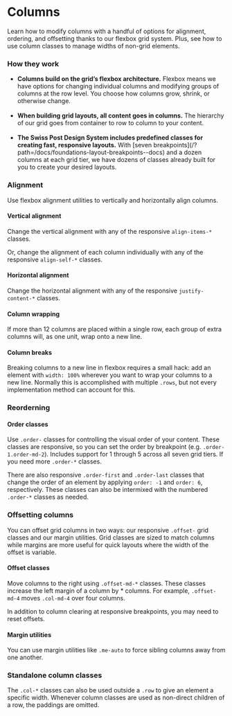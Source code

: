 
<Meta of={ColumnStories} />

# Columns

Learn how to modify columns with a handful of options for alignment, ordering, and offsetting thanks to our flexbox grid system. Plus, see how to use column classes to manage widths of non-grid elements.

### How they work

<ul>
<li><b>Columns build on the grid’s flexbox architecture.</b> Flexbox means we have options for changing individual columns and modifying groups of columns at the row level. You choose how columns grow, shrink, or otherwise change.</li>
<br/>
<li><b>When building grid layouts, all content goes in columns.</b> The hierarchy of our grid goes from container to row to column to your content.</li>
<br/>
<li><b>The Swiss Post Design System includes predefined classes for creating fast, responsive layouts.</b> With [seven breakpoints](/?path=/docs/foundations-layout-breakpoints--docs) and a dozen columns at each grid tier, we have dozens of classes already built for you to create your desired layouts.</li>
</ul>

### Alignment
Use flexbox alignment utilities to vertically and horizontally align columns.

#### Vertical alignment

Change the vertical alignment with any of the responsive <code>align-items-*</code> classes.

Or, change the alignment of each column individually with any of the responsive <code>align-self-*</code> classes.

<Canvas sourceState="shown" of={ColumnStories.VerticalExample} />
<div className="hide-col-default">
  <Controls of={ColumnStories.VerticalExample} />
</div>

#### Horizontal alignment

Change the horizontal alignment with any of the responsive <code>justify-content-*</code> classes.

<Canvas of={ColumnStories.HorizontalExample} />
<div className="hide-col-default">
  <Controls of={ColumnStories.HorizontalExample} />
</div>

#### Column wrapping

If more than 12 columns are placed within a single row, each group of extra columns will, as one unit, wrap onto a new line.

<Canvas of={ColumnStories.ColumnWrapping} />

#### Column breaks

Breaking columns to a new line in flexbox requires a small hack: add an element with <code>width: 100%</code> wherever you want to wrap your columns to a new line. Normally this is accomplished with multiple <code>.rows</code>, but not every implementation method can account for this.

<Canvas of={ColumnStories.ColumnBreakExample} />

### Reorderning

#### Order classes

Use <code>.order-</code> classes for controlling the visual order of your content. These classes are responsive, so you can set the order by breakpoint (e.g. <code>.order-1</code><code>.order-md-2</code>). Includes support for 1 through 5 across all seven grid tiers. If you need more <code>.order-*</code> classes.

<Canvas of={ColumnStories.OrderExample} />

There are also responsive <code>.order-first</code> and <code>.order-last</code> classes that change the order of an element by applying <code>order: -1</code> and <code>order: 6</code>, respectively. These classes can also be intermixed with the numbered <code>.order-*</code> classes as needed.

<Canvas of={ColumnStories.OrderMaxExample} />

### Offsetting columns

You can offset grid columns in two ways: our responsive <code>.offset-</code> grid classes and our margin utilities. Grid classes are sized to match columns while margins are more useful for quick layouts where the width of the offset is variable.

#### Offset classes

Move columns to the right using <code>.offset-md-*</code> classes. These classes increase the left margin of a column by * columns. For example, <code>.offset-md-4</code> moves <code>.col-md-4</code> over four columns.

<Canvas of={ColumnStories.OffsetExample} />
<div className="hide-col-default">
  <Controls of={ColumnStories.OffsetExample} />
</div>

In addition to column clearing at responsive breakpoints, you may need to reset offsets.

<Canvas of={ColumnStories.ResetOffsetExample} />

#### Margin utilities

You can use margin utilities like <code>.me-auto</code> to force sibling columns away from one another.

<Canvas of={ColumnStories.MarginUtilitiesExample} />

### Standalone column classes

The <code>.col-*</code> classes can also be used outside a <code>.row</code> to give an element a specific width. Whenever column classes are used as non-direct children of a row, the paddings are omitted.

<Canvas of={ColumnStories.StandaloneColumnExample} />
